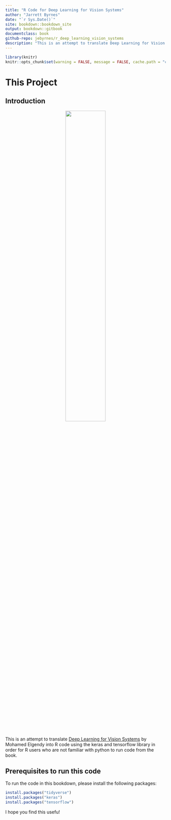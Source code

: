 ```yaml
--- 
title: "R Code for Deep Learning for Vision Systems"
author: "Jarrett Byrnes"
date: "`r Sys.Date()`"
site: bookdown::bookdown_site
output: bookdown::gitbook
documentclass: book
github-repo: jebyrnes/r_deep_learning_vision_systems
description: "This is an attempt to translate Deep Learning for Vision Systems into R code using the keras and tensorflow library."
---
```



```r
library(knitr)
knitr::opts_chunk$set(warning = FALSE, message = FALSE, cache.path = "cache/")
```

# This Project {-}

## Introduction {-}
<center>
![](./Elgendy-DLVS-HI.png){width=50%}
</center>

This is an attempt to translate [Deep Learning for Vision Systems](https://www.manning.com/books/deep-learning-for-vision-systems) by Mohamed Elgendy into R code using the keras and tensorflow library in order for R users who are not familiar with python to run code from the book.

## Prerequisites to run this code {-}

To run the code in this bookdown, please install the following packages:

```r
install.packages("tidyverse")
install.packages("keras")
install.packages("tensorflow")
```

I hope you find this usefu!
